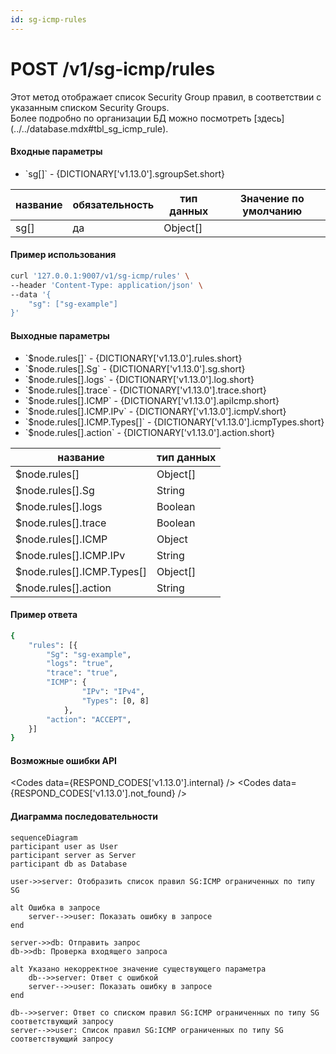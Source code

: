 ```yaml
---
id: sg-icmp-rules
---
```



# POST /v1/sg-icmp/rules

<div className="text-justify">
  Этот метод отображает список Security Group правил, в соответствии с указанным списком Security Groups.
</div>

<div className="text-justify">
  Более подробно по организации БД можно посмотреть [здесь](../../database.mdx#tbl_sg_icmp_rule).
</div>

#### Входные параметры

<ul>
  <li>`sg[]` - {DICTIONARY['v1.13.0'].sgroupSet.short}</li>
</ul>

<div className="scrollable-x">
  <table>
    <thead>
      <tr>
        <th rowSpan="2">название</th>
        <th rowSpan="2">обязательность</th>
        <th rowSpan="2">тип данных</th>
        <th rowSpan="2">Значение по умолчанию</th>
      </tr>
    </thead>
    <tbody>
      <tr>
        <td>sg[]</td>
        <td>да</td>
        <td>Object[]</td>
        <td></td>
      </tr>
    </tbody>
  </table>
</div>

<h4 className="custom-heading">Пример использования</h4>

```bash
curl '127.0.0.1:9007/v1/sg-icmp/rules' \
--header 'Content-Type: application/json' \
--data '{
    "sg": ["sg-example"]
}'
```

<h4 className="custom-heading">Выходные параметры</h4>

<ul>
  <li>`$node.rules[]` - {DICTIONARY['v1.13.0'].rules.short}</li>
  <li>`$node.rules[].Sg` - {DICTIONARY['v1.13.0'].sg.short}</li>
  <li>`$node.rules[].logs` - {DICTIONARY['v1.13.0'].log.short}</li>
  <li>`$node.rules[].trace` - {DICTIONARY['v1.13.0'].trace.short}</li>
  <li>`$node.rules[].ICMP` - {DICTIONARY['v1.13.0'].apiIcmp.short}</li>
  <li>`$node.rules[].ICMP.IPv` - {DICTIONARY['v1.13.0'].icmpV.short}</li>
  <li>`$node.rules[].ICMP.Types[]` - {DICTIONARY['v1.13.0'].icmpTypes.short}</li>
  <li>`$node.rules[].action` - {DICTIONARY['v1.13.0'].action.short}</li>
</ul>

<div className="scrollable-x">
  <table>
    <thead>
      <tr>
        <th>название</th>
        <th>тип данных</th>
      </tr>
    </thead>
    <tbody>
      <tr>
        <td>$node.rules[]</td>
        <td>Object[]</td>
      </tr>
      <tr>
        <td>$node.rules[].Sg</td>
        <td>String</td>
      </tr>
      <tr>
        <td>$node.rules[].logs</td>
        <td>Boolean</td>
      </tr>
      <tr>
        <td>$node.rules[].trace</td>
        <td>Boolean</td>
      </tr>
      <tr>
        <td>$node.rules[].ICMP</td>
        <td>Object</td>
      </tr>
      <tr>
        <td>$node.rules[].ICMP.IPv</td>
        <td>String</td>
      </tr>
      <tr>
        <td>$node.rules[].ICMP.Types[]</td>
        <td>Object[]</td>
      </tr>
      <tr>
        <td>$node.rules[].action</td>
        <td>String</td>
      </tr>
    </tbody>
  </table>
</div>

<h4 className="custom-heading">Пример ответа</h4>

```bash
{
    "rules": [{
        "Sg": "sg-example",
        "logs": "true",
        "trace": "true",
        "ICMP": {
                "IPv": "IPv4",
                "Types": [0, 8]
            },
        "action": "ACCEPT",
    }]
}
```

<h4 className="custom-heading">Возможные ошибки API</h4>

<Codes data={RESPOND_CODES['v1.13.0'].internal} />
<Codes data={RESPOND_CODES['v1.13.0'].not_found} />

<h4 className="custom-heading">Диаграмма последовательности</h4>

<FancyboxDiagram>

```mermaid
sequenceDiagram
participant user as User
participant server as Server
participant db as Database

user->>server: Отобразить список правил SG:ICMP ограниченных по типу SG

alt Ошибка в запросе
    server-->>user: Показать ошибку в запросе
end

server->>db: Отправить запрос
db->>db: Проверка входящего запроса

alt Указано некорректное значение существующего параметра
    db-->>server: Ответ с ошибкой
    server-->>user: Показать ошибку в запросе
end

db-->>server: Ответ со списком правил SG:ICMP ограниченных по типу SG соответствующий запросу
server-->>user: Список правил SG:ICMP ограниченных по типу SG соответствующий запросу
```

</FancyboxDiagram>
